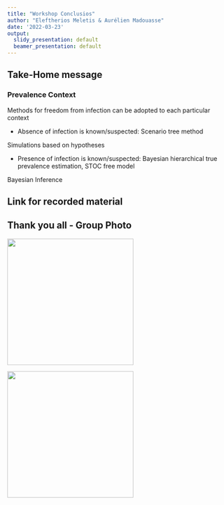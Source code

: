 ```yaml
---
title: "Workshop Conclusios"
author: "Eleftherios Meletis & Aurélien Madouasse"
date: '2022-03-23'
output:
  slidy_presentation: default
  beamer_presentation: default
---
```



## Take-Home message

### Prevalence Context
 
Methods for freedom from infection can be adopted to each particular context

* Absence of infection is known/suspected: Scenario tree method 

Simulations based on hypotheses

* Presence of infection is known/suspected: Bayesian hierarchical true prevalence estimation, STOC free model 

Bayesian Inference


## Link for recorded material

## Thank you all - Group Photo

![](figs/sound-control.png){width=3in} 

\vspace{1cm}

![](figs/harmony.jpg){width=3in} 

